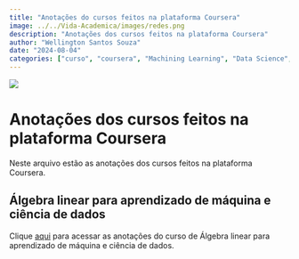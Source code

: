 ```yaml
---
title: "Anotações do cursos feitos na plataforma Coursera"
image: ../../Vida-Academica/images/redes.png
description: "Anotações dos cursos feitos na plataforma Coursera"
author: "Wellington Santos Souza"
date: "2024-08-04"
categories: ["curso", "coursera", "Machining Learning", "Data Science", "Deep Learning", "Python", "R", "SQL", "Tableau", "Excel", "Power BI", "Machine Learning", "Data Science", "Deep Learning", "Python", "R", "SQL", "Tableau", "Excel", "Power BI"]
---
```


![](../images/cursera.svg){fig-alt="Capa" fig-title="Capa"}

# Anotações dos cursos feitos na plataforma Coursera

Neste arquivo estão as anotações dos cursos feitos na plataforma Coursera.

## Álgebra linear para aprendizado de máquina e ciência de dados

Clique [aqui](../Cursera/Algebra.qmd) para acessar as anotações do curso de Álgebra linear para aprendizado de máquina e ciência de dados.




